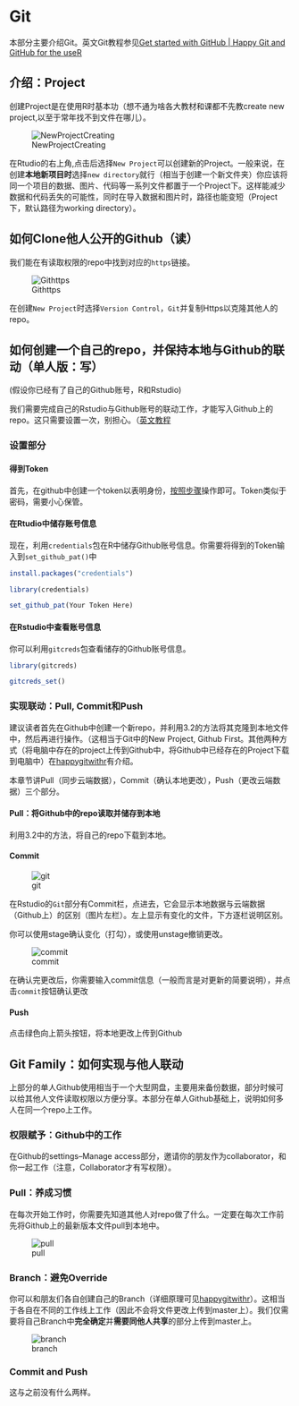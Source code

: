 # Git

本部分主要介绍Git。英文Git教程参见[Get started with GitHub | Happy Git and GitHub for the useR](https://happygitwithr.com/)

## 介绍：Project

创建Project是在使用R时基本功（想不通为啥各大教材和课都不先教create new project,以至于常年找不到文件在哪儿）。

![NewProjectCreating](https://github.com/yangtzesyy/summer_conclusion/blob/master/pictures/pic03_CreateProject.png?raw=true)


在Rtudio的右上角,点击后选择`New Project`可以创建新的Project。一般来说，在创建**本地新项目时**选择`new directory`就行（相当于创建一个新文件夹）你应该将同一个项目的数据、图片、代码等一系列文件都置于一个Project下。这样能减少数据和代码丢失的可能性，同时在导入数据和图片时，路径也能变短（Project下，默认路径为working directory）。

## 如何Clone他人公开的Github（读）

我们能在有读取权限的repo中找到对应的`https`链接。

![Githttps](https://github.com/yangtzesyy/summer_conclusion/blob/master/pictures/pic04_CloneProject.png?raw=true)

在创建`New Project`时选择`Version Control`，`Git`并复制Https以克隆其他人的repo。

## 如何创建一个自己的repo，并保持本地与Github的联动（单人版：写）

(假设你已经有了自己的Github账号，R和Rstudio)

我们需要完成自己的Rstudio与Github账号的联动工作，才能写入Github上的repo。这只需要设置一次，别担心。（[英文教程](https://happygitwithr.com/credential-caching.html#credential-caching)

### 设置部分

#### 得到Token

首先，在github中创建一个token以表明身份，[按照步骤](https://docs.github.com/en/free-pro-team@latest/github/authenticating-to-github/creating-a-personal-access-token)操作即可。Token类似于密码，需要小心保管。

#### 在Rtudio中储存账号信息

现在，利用`credentials`包在R中储存Github账号信息。你需要将得到的Token输入到`set_github_pat()`中

```r
install.packages("credentials")

library(credentials)

set_github_pat(Your Token Here)
```


#### 在Rstudio中查看账号信息

你可以利用`gitcreds`包查看储存的Github账号信息。

```r

library(gitcreds)

gitcreds_set()
```


### 实现联动：Pull, Commit和Push

建议读者首先在Github中创建一个新repo，并利用3.2的方法将其克隆到本地文件中，然后再进行操作。（这相当于Git中的New Project, Github First。其他两种方式（将电脑中存在的project上传到Github中，将Github中已经存在的Project下载到电脑中）在[happygitwithr](https://happygitwithr.com/new-github-first.html)有介绍。

本章节讲Pull（同步云端数据），Commit（确认本地更改），Push（更改云端数据）三个部分。

#### Pull：将Github中的repo读取并储存到本地

利用3.2中的方法，将自己的repo下载到本地。

#### Commit

![git](https://github.com/yangtzesyy/summer_conclusion/blob/master/pictures/pic05-git.png?raw=true)

在Rstudio的`Git`部分有Commit栏，点进去，它会显示本地数据与云端数据（Github上）的区别（图片左栏）。左上显示有变化的文件，下方逐栏说明区别。


你可以使用stage确认变化（打勾），或使用unstage撤销更改。

![commit](https://github.com/yangtzesyy/summer_conclusion/blob/master/pictures/pic06-commit.png?raw=true)

在确认完更改后，你需要输入commit信息（一般而言是对更新的简要说明），并点击`commit`按钮确认更改

#### Push

点击绿色向上箭头按钮，将本地更改上传到Github


## Git Family：如何实现与他人联动

上部分的单人Github使用相当于一个大型网盘，主要用来备份数据，部分时候可以给其他人文件读取权限以方便分享。本部分在单人Github基础上，说明如何多人在同一个repo上工作。

### 权限赋予：Github中的工作

在Github的settings--Manage access部分，邀请你的朋友作为collaborator，和你一起工作（注意，Collaborator才有写权限）。

### Pull：养成习惯

在每次开始工作时，你需要先知道其他人对repo做了什么。一定要在每次工作前先将Github上的最新版本文件pull到本地中。

![pull](https://github.com/yangtzesyy/summer_conclusion/blob/master/pictures/pic07-pull.png?raw=true)

### Branch：避免Override

你可以和朋友们各自创建自己的Branch（详细原理可见[happygitwithr](https://happygitwithr.com/git-branches.html)）。这相当于各自在不同的工作线上工作（因此不会将文件更改上传到master上）。我们仅需要将自己Branch中**完全确定**并**需要同他人共享**的部分上传到master上。

![branch](https://github.com/yangtzesyy/summer_conclusion/blob/master/pictures/pic08-branch.png?raw=true)

### Commit and Push

这与之前没有什么两样。














